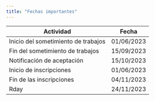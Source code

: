 ```yaml
---
title: "Fechas importantes"
---
```


| Actividad                           | Fecha      |
|-------------------------------------|------------|
| Inicio del sometimiento de trabajos | 01/06/2023 |
| Fin del sometimiento de trabajos    | 15/09/2023 |
| Notificación de aceptación          | 15/10/2023 |
| Inicio de inscripciones             | 01/06/2023 |
| Fin de las inscripciones            | 04/11/2023 |
| Rday                                | 24/11/2023 |
